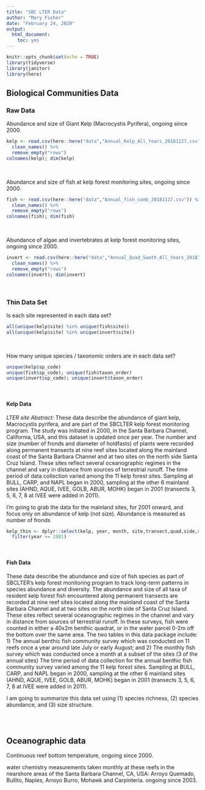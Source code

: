 ```yaml
---
title: "SBC LTER Data"
author: "Mary Fisher"
date: "February 24, 2020"
output: 
  html_document:
    toc: yes
---
```


```r
knitr::opts_chunk$set(echo = TRUE)
library(tidyverse)
library(janitor)
library(here)
```

## Biological Communities Data

### Raw Data
Abundance and size of Giant Kelp (Macrocystis Pyrifera), ongoing since 2000. 
```r
kelp <- read.csv(here::here("data","Annual_Kelp_All_Years_20181127.csv")) %>%
  clean_names() %>%
  remove_empty("rows")
colnames(kelp); dim(kelp)
```
<br>

Abundance and size of fish at kelp forest monitoring sites, ongoing since 2000. 
```r
fish <- read.csv(here::here("data","Annual_fish_comb_20181127.csv")) %>%
  clean_names() %>%
  remove_empty("rows")
colnames(fish); dim(fish)
```
<br>


Abundance of algae and invertebrates at kelp forest monitoring sites, ongoing since 2000. 
```r
invert <- read.csv(here::here("data","Annual_Quad_Swath_All_Years_20181127.csv")) %>%
  clean_names() %>%
  remove_empty("rows")
colnames(invert); dim(invert)
```
<br>

### Thin Data Set

Is each site represented in each data set?
```r
all(unique(kelp$site) %in% unique(fish$site))
all(unique(kelp$site) %in% unique(invert$site))
```
<br>

How many unique species / taxonomic orders are in each data set?
```r
unique(kelp$sp_code)
unique(fish$sp_code); unique(fish$taxon_order)
unique(invert$sp_code); unique(invert$taxon_order)
```
<br>

#### Kelp Data

*LTER site Abstract:* These data describe the abundance of giant kelp, Macrocystis pyrifera, and are part of the SBCLTER kelp forest monitoring program. The study was initiated in 2000, in the Santa Barbara Channel, California, USA, and this dataset is updated once per year. The number and size (number of fronds and diameter of holdfasts) of plants were recorded along permanent transects at nine reef sites located along the mainland coast of the Santa Barbara Channel and at two sites on the north side Santa Cruz Island. These sites reflect several oceanographic regimes in the channel and vary in distance from sources of terrestrial runoff. The time period of data collection varied among the 11 kelp forest sites. Sampling at BULL, CARP, and NAPL began in 2000, sampling at the other 6 mainland sites (AHND, AQUE, IVEE, GOLB, ABUR, MOHK) began in 2001 (transects 3, 5, 6, 7, 8 at IVEE were added in 2011). 

I'm going to grab the data for the mainland sites, for 2001 onward, and focus only on abundance of kelp (not size). Abundance is measured as number of fronds
```r
kelp_thin <- dplyr::select(kelp, year, month, site,transect,quad,side,sp_code,scientific_name,group,fronds) %>%
  filter(year >= 2001)
```
<br>


#### Fish Data
These data describe the abundance and size of fish species as part of SBCLTER's kelp forest monitoring program to track long-term patterns in species abundance and diversity. The abundance and size of all taxa of resident kelp forest fish encountered along permanent transects are recorded at nine reef sites located along the mainland coast of the Santa Barbara Channel and at two sites on the north side of Santa Cruz Island. These sites reflect several oceanographic regimes in the channel and vary in distance from sources of terrestrial runoff. In these surveys, fish were counted in either a 40x2m benthic quadrat, or in the water parcel 0-2m off the bottom over the same area. The two tables in this data package include: 1) The annual benthic fish community survey which was conducted on 11 reefs once a year around late July or early August; and 2) The monthly fish survey which was conducted once a month at a subset of the sites (3 of the annual sites) The time period of data collection for the annual benthic fish community survey varied among the 11 kelp forest sites. Sampling at BULL, CARP, and NAPL began in 2000, sampling at the other 6 mainland sites (AHND, AQUE, IVEE, GOLB, ABUR, MOHK) began in 2001 (transects 3, 5, 6, 7, 8 at IVEE were added in 2011). 

I am going to summarize this data set using (1) species richness, (2) species abundance, and (3) size structure. 
```r
```
<br>


## Oceanographic data

Continuous reef bottom temperature, ongoing since 2000.

water chemistry measurements taken monthly at these reefs in the nearshore areas of the Santa Barbara Channel, CA, USA: Arroyo Quemado, Bullito, Naples, Arroyo Burro, Mohawk and Carpinteria. ongoing since 2003.












